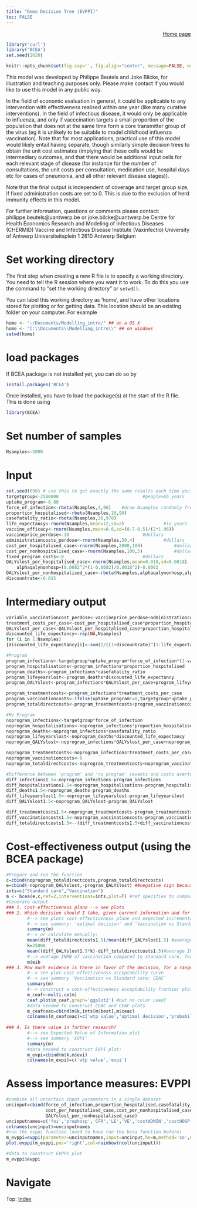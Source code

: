 ```yaml
---
title: "Demo Decision Tree (EVPPI)"
toc: FALSE
---
```


<div style="text-align: right">
[Home page](index.html)
</div>

```r
library('curl')
library('BCEA')
set.seed(2020)

knitr::opts_chunk$set(fig.cap='', fig.align="center", message=FALSE, warning=FALSE, fig.height = 6, fig.width = 10)
```

This model was developed by Philippe Beutels and Joke Bilcke, for illustration and teaching purposes only. 
Please make contact if you would like to use this model in any public way.

In the field of economic evaluation in general, it could be applicable to any intervention with effectiveness realised 
within one year (like many curative interventions). In the field of infectious disease, it would only be applicable to 
influenza, and only if vacccination targets a small proportion of the population that does not at the same time form a 
core transmitter group of the virus (eg it is unlikely to be suitable to model childhood influenza vaccination). Note 
that for most applications, practical use of this model would likely entail having separate, though similarly simple 
decision trees to obtain the unit cost estimates (implying that these cells would be intermediary 
outcomes, and that there would be additional input cells for each relevant stage of disease (for instance for the number
of consultations, the unit costs per consultation, medication use, hospital days etc for cases of pneumonia, and all 
other relevant disease stages)).

Note that the final output is independent of coverage and target group size, if fixed administration costs are set to 0. 
This is due to the exclusion of herd immunity effects in this model.  

For further information, questions or comments please contact: 
philippe.beutels@uantwerp.be or joke.bilcke@uantwerp.be
Centre for Health Economics Research and Modeling of Infectious Diseases (CHERMID)
Vaccine and Infectious Disease Institute (Vaxinfectio)
University of Antwerp
Universiteitsplein 1
2610 Antwerp
Belgium

# Set working directory
The first step when creating a new R file is to specify a working directory. You need to tell the R session where you want it to work. To do this you use the command to "set the working directory" or `setwd()`. 

You can label this working directory as 'home', and have other locations stored for plotting or for getting data. This location should be an existing folder on your computer. For example

```r
home <- "~/Documents/Modelling_intro/" ## on a OS X
home <- "C:\\Documents\\Modelling_intro\\" ## on windows
setwd(home)
```

# load packages

If BCEA package is not installed yet, you can do so by
```r
install.packages('BCEA')
```

Once installed, you have to load the package(s) at the start of the R file. This is done using 

```r
library(BCEA)
```


# Set number of samples
```r
Nsamples<-5000

```

# Input
```r


set.seed(698) # use this to get exactly the same results each time you run the code (e.g. for code checking)
targetgroup<-2500000 								#people>65 years
uptake_program<-0.80
force_of_infection<-rbeta(Nsamples,4,96) 	#draw Nsamples randomly from a beta distribution with parameters 4 and 96
proportion_hospitalised<-rbeta(Nsamples,10,90)
casefatality_ratio<-rbeta(Nsamples,30,970)
life_expectancy<-rnorm(Nsamples,mean=12,sd=2) 				#in years
vaccine_efficacy<-rnorm(Nsamples,mean=0.6,sd=(0.7-0.5)/(2*1.96))
vaccineprice_perdose<-10 							#dollars
administrationcosts_perdose<-rnorm(Nsamples,50,4) 			#dollars
cost_per_hospitalised_case<-rnorm(Nsamples,2000,100) 			#dollars
cost_per_nonhospitalised_case<-rnorm(Nsamples,100,5) 			#dollars
fixed_program_costs<-0 								#dollars
QALYslost_per_hospitalised_case<-rnorm(Nsamples,mean=0.018,sd=0.0018)
	alphaqalynonhosp=(0.0082^2*(1-0.0082)/0.0018^2)-0.0082
QALYslost_per_nonhospitalised_case<-rbeta(Nsamples,alphaqalynonhosp,alphaqalynonhosp*(1-0.0082)/0.0082)
discountrate<-0.015

```

# Intermediary output

```r

variable_vaccinationcost_perdose<-vaccineprice_perdose+administrationcosts_perdose
treatment_costs_per_case<-cost_per_hospitalised_case*proportion_hospitalised+(1-proportion_hospitalised)*cost_per_nonhospitalised_case
QALYslost_per_case<-QALYslost_per_hospitalised_case*proportion_hospitalised+(1-proportion_hospitalised)*QALYslost_per_nonhospitalised_case
discounted_life_expectancy<-rep(NA,Nsamples)
for (i in 1:Nsamples)
{discounted_life_expectancy[i]<-sum(1/((1+discountrate)^(1:life_expectancy[i])))}

#Program
program_infections<-targetgroup*uptake_program*force_of_infection*(1-vaccine_efficacy)+targetgroup*(1-uptake_program)*force_of_infection
program_hospitalisations<-program_infections*proportion_hospitalised
program_deaths<-program_infections*casefatality_ratio
program_lifeyearslost<-program_deaths*discounted_life_expectancy
program_QALYslost<-program_infections*QALYslost_per_case+program_lifeyearslost

program_treatmentcosts<-program_infections*treatment_costs_per_case
program_vaccinationcosts<-ifelse(uptake_program!=0,targetgroup*uptake_program*variable_vaccinationcost_perdose+fixed_program_costs,targetgroup*uptake_program*varaible_vaccinationcost_perdose)
program_totaldirectcosts<-program_treatmentcosts+program_vaccinationcosts

#No Program
noprogram_infections<-targetgroup*force_of_infection
noprogram_hospitalisations<-noprogram_infections*proportion_hospitalised
noprogram_deaths<-noprogram_infections*casefatality_ratio
noprogram_lifeyearslost<-noprogram_deaths*discounted_life_expectancy
noprogram_QALYslost<-noprogram_infections*QALYslost_per_case+noprogram_lifeyearslost

noprogram_treatmentcosts<-noprogram_infections*treatment_costs_per_case
noprogram_vaccinationcosts<-0
noprogram_totaldirectcosts<-noprogram_treatmentcosts+noprogram_vaccinationcosts

#Difference between 'program' and 'no program' (events and costs averted)
diff_infections1.5<-noprogram_infections-program_infections
diff_hospitalisations1.5<-noprogram_hospitalisations-program_hospitalisations
diff_deaths1.5<-noprogram_deaths-program_deaths
diff_lifeyearslost1.5<-noprogram_lifeyearslost-program_lifeyearslost
diff_QALYslost1.5<-noprogram_QALYslost-program_QALYslost

diff_treatmentcosts1.5<-noprogram_treatmentcosts-program_treatmentcosts
diff_vaccinationcosts1.5<-noprogram_vaccinationcosts-program_vaccinationcosts
diff_totaldirectcosts1.5<--(diff_treatmentcosts1.5+diff_vaccinationcosts1.5)

```

# Cost-effectiveness output (using the BCEA package)
```r
#Prepare and run the function
c=cbind(noprogram_totaldirectcosts,program_totaldirectcosts)
e=cbind(-noprogram_QALYslost,-program_QALYslost) ##negative sign because input needs to be health gain (and we are loosing health due to flu)
ints=c("Standard care","Vaccination")
m <- bcea(e,c,ref=2,interventions=ints,plot=T) #ref specifies to compare 'Vaccination' to 'Standard care'
#Generate output
### 1. Cost-effectiveness plane --> see plots
### 2. Which decision should I take, given current information and for a range of WTP values? 
        #--> see plots cost-effectiveness plane and expected incremental benefit
        #--> see summary: 'optimal decision' and 'Vaccination vs Standard care'
        summary(m)
        #--> or calculate manually:
        mean(diff_totaldirectcosts1.5)/mean(diff_QALYslost1.5) #average ICER
        k=25000
        mean((diff_QALYslost1.5*k)-diff_totaldirectcosts1.5)#average INMB for k
        #--> average INMB of vaccination compared to standard care, for the range of WTP values considered
        m$eib 
### 3. How much evidence is there in favor of the decision, for a range of WTP values 
        #--> see plot cost-effectiveness acceptability curve
        #--> see summary 'Vaccination vs Standard care: CEAC'
        summary(m)
        #--> construct a cost-effectiveness acceptability frontier plot
        m_ceaf<-multi.ce(m)
        ceaf.plot(m_ceaf,graph='ggplot2') #but no color used?
        #data needed to construct CEAC and CEAF plots
        m_ceafceac=cbind(m$k,ints[m$best],m$ceac) 
        colnames(m_ceafceac)=c('wtp value','optimal decision','probability highest INMB ref')
        
### 4. Is there value in further research? 
        #--> see Expected Value of Information plot
        #--> see summary 'EVPI'
        summary(m)
        #data needed to construct EVPI plot:
        m_evpi=cbind(m$k,m$evi)
        colnames(m_evpi)=c('wtp value','evpi')

```

# Assess importance measures: EVPPI 
```r
#combine all uncertain input parameters in a single dataset
uncinput=cbind(force_of_infection,proportion_hospitalised,casefatality_ratio,life_expectancy,vaccine_efficacy,administrationcosts_perdose,
               cost_per_hospitalised_case,cost_per_nonhospitalised_case,QALYslost_per_hospitalised_case,
               QALYslost_per_nonhospitalised_case)
uncinputnames=c('foi','prophosp','CFR','LE','VE','costADMIN','costHOSP','costNONHOSP','QALYlossHOSP','QALYlossNONHOSP')
colnames(uncinput)=uncinputnames
#run the evppi function (need to have run the bcea function before)
m_evppi=evppi(parameter=uncinputnames,input=uncinput,he=m,method='so',n.blocks=10)
plot.evppi(m_evppi,pos='right',col=rainbow(ncol(uncinput)))
```


```r
#data to construct EVPPI plot
m_evppi$evppi

```




<div>
# Navigate
Top: [Index](index.html)
</div>

